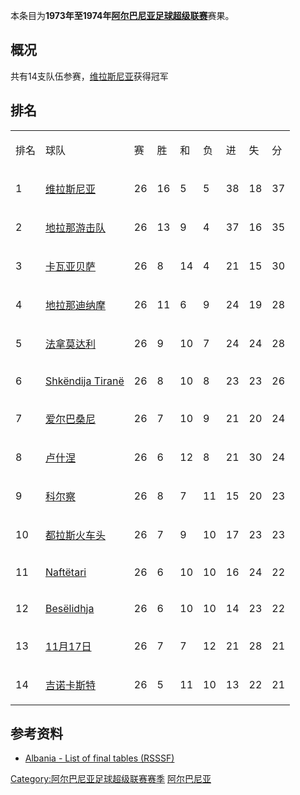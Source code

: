 {{Infobox football league season
| competition                = [[阿尔巴尼亚足球超级联赛|阿尔巴尼亚足球超级联赛]]
| season                     = 1973年–1974年
| winners                    = [[维拉斯尼亚足球俱乐部|维拉斯尼亚]]
| prevseason                 = [[1972年至1973年阿尔巴尼亚足球超级联赛|1972–73年]]
| nextseason                 = [[1974年至1975年阿尔巴尼亚足球超级联赛|1974–75年]]
}}
本条目为'''1973年至1974年[[阿尔巴尼亚足球超级联赛|阿尔巴尼亚足球超级联赛]]'''赛果。

==概况==
共有14支队伍参赛，[[维拉斯尼亚足球俱乐部|维拉斯尼亚]]获得冠军

==排名==
{| class="wikitable" style="text-align: center;"
|排名||球队||赛||胜||和||负||进||失||分
|-
|1||[[维拉斯尼亚足球俱乐部|维拉斯尼亚]]||26||16||5||5||38||18||37
|-
|2||[[地拉那游击队足球俱乐部|地拉那游击队]]||26||13||9||4||37||16||35
|-
|3||[[卡瓦亚贝萨体育俱乐部|卡瓦亚贝萨]]||26||8||14||4||21||15||30
|-
|4||[[地拉那迪纳摩|地拉那迪纳摩]]||26||11||6||9||24||19||28
|-
|5||[[法拿莫达利体育俱乐部|法拿莫达利]]||26||9||10||7||24||24||28
|-
|6||[[Shkëndija_Tiranë|Shkëndija Tiranë]]||26||8||10||8||23||23||26
|-
|7||[[爱尔巴桑尼足球俱乐部|爱尔巴桑尼]]||26||7||10||9||21||20||24
|-
|8||[[卢什涅足球俱乐部|卢什涅]]||26||6||12||8||21||30||24
|-
|9||[[科尔察足球俱乐部|科尔察]]||26||8||7||11||15||20||23
|-
|10||[[图达都拉斯体育俱乐部|都拉斯火车头]]||26||7||9||10||17||23||23
|-
|11||[[Naftëtari|Naftëtari]]||26||6||10||10||16||24||22
|-
|12||[[Besëlidhja|Besëlidhja]]||26||6||10||10||14||23||22
|-
|13||[[地拉那足球俱乐部|11月17日]]||26||7||7||12||21||28||21
|-
|14||[[吉诺卡斯特足球俱乐部|吉诺卡斯特]]||26||5||11||10||13||22||21
|}

==参考资料==
*[http://www.giovanniarmillotta.it/albania/calcio/alba74.html Albania - List of final tables (RSSSF)]{{Wayback|url=http://www.giovanniarmillotta.it/albania/calcio/alba74.html |date=20190428123118 }}

{{Albanian Superliga Seasons}}
{{1973–74 in European Football (UEFA)}}

[[Category:阿尔巴尼亚足球超级联赛赛季|Category:阿尔巴尼亚足球超级联赛赛季]]
[[Category:1973年至1974年本土足球联赛|阿尔巴尼亚]]